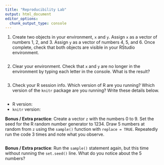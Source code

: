 ```yaml
---
title: "Reproducibility Lab"
output: html_document
editor_options: 
  chunk_output_type: console
---
```


1. Create two objects in your environment, `x` and `y`. Assign `x` as a vector of numbers 1, 2, and 3. Assign `y` as a vector of numbers 4, 5, and 6. Once complete, check that both objects are visible in your RStudio environment.
```r

```

2. Clear your environment. Check that `x` and `y` are no longer in the environment by typing each letter in the console. What is the result?
```r

```

3. Check your R session info. Which version of R are you running? Which version of the `knitr` package are you running? Write these details below.
```r

```

- R version:
- `knitr` version:

**Bonus / Extra practice**: Create a vector `z` with the numbers 0 to 9. Set the seed for the R random number generator to 1234. Draw 5 numbers at random from `z` using the `sample()` function with `replace = TRUE`. Repeatedly run the code 3 times and note what you observe.
```r

```

**Bonus / Extra practice**: Run the `sample()` statement again, but this time without running the `set.seed()` line. What do you notice about the 5 numbers?
```r

```
